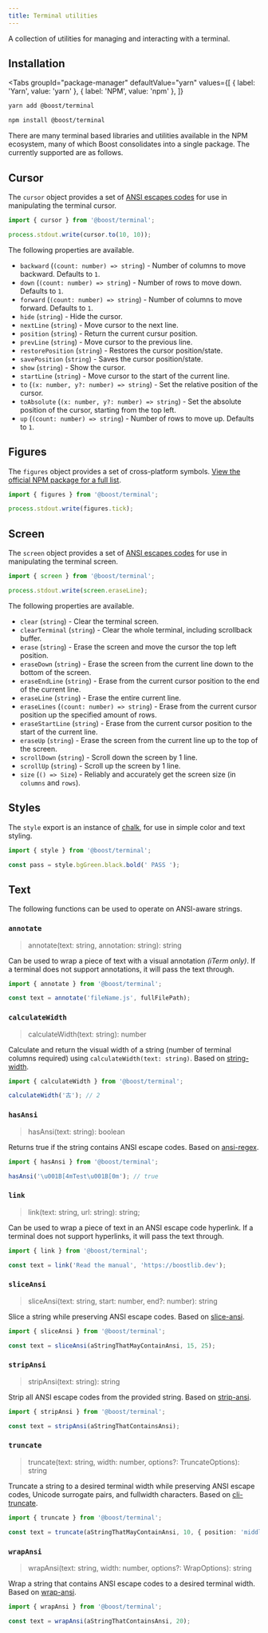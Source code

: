 ```yaml
---
title: Terminal utilities
---
```



<EnvBadges tooling />

A collection of utilities for managing and interacting with a terminal.

## Installation

<Tabs
  groupId="package-manager"
  defaultValue="yarn"
  values={[
    { label: 'Yarn', value: 'yarn' },
    { label: 'NPM', value: 'npm' },
  ]}
>
  <TabItem value="yarn">

```bash
yarn add @boost/terminal
```

  </TabItem>
  <TabItem value="npm">

```bash
npm install @boost/terminal
```

  </TabItem>
</Tabs>

There are many terminal based libraries and utilities available in the NPM ecosystem, many of which
Boost consolidates into a single package. The currently supported are as follows.

## Cursor

The `cursor` object provides a set of
[ANSI escapes codes](https://www.npmjs.com/package/ansi-escapes) for use in manipulating the
terminal cursor.

```ts
import { cursor } from '@boost/terminal';

process.stdout.write(cursor.to(10, 10));
```

The following properties are available.

- `backward` (`(count: number) => string`) - Number of columns to move backward. Defaults to `1`.
- `down` (`(count: number) => string`) - Number of rows to move down. Defaults to `1`.
- `forward` (`(count: number) => string`) - Number of columns to move forward. Defaults to `1`.
- `hide` (`string`) - Hide the cursor.
- `nextLine` (`string`) - Move cursor to the next line.
- `position` (`string`) - Return the current cursur position.
- `prevLine` (`string`) - Move cursor to the previous line.
- `restorePosition` (`string`) - Restores the cursor position/state.
- `savePosition` (`string`) - Saves the cursor position/state.
- `show` (`string`) - Show the cursor.
- `startLine` (`string`) - Move cursor to the start of the current line.
- `to` (`(x: number, y?: number) => string`) - Set the relative position of the cursor.
- `toAbsolute` (`(x: number, y?: number) => string`) - Set the absolute position of the cursor,
  starting from the top left.
- `up` (`(count: number) => string`) - Number of rows to move up. Defaults to `1`.

## Figures

The `figures` object provides a set of cross-platform symbols.
[View the official NPM package for a full list](https://www.npmjs.com/package/figures).

```ts
import { figures } from '@boost/terminal';

process.stdout.write(figures.tick);
```

## Screen

The `screen` object provides a set of
[ANSI escapes codes](https://www.npmjs.com/package/ansi-escapes) for use in manipulating the
terminal screen.

```ts
import { screen } from '@boost/terminal';

process.stdout.write(screen.eraseLine);
```

The following properties are available.

- `clear` (`string`) - Clear the terminal screen.
- `clearTerminal` (`string`) - Clear the whole terminal, including scrollback buffer.
- `erase` (`string`) - Erase the screen and move the cursor the top left position.
- `eraseDown` (`string`) - Erase the screen from the current line down to the bottom of the screen.
- `eraseEndLine` (`string`) - Erase from the current cursor position to the end of the current line.
- `eraseLine` (`string`) - Erase the entire current line.
- `eraseLines` (`(count: number) => string`) - Erase from the current cursor position up the
  specified amount of rows.
- `eraseStartLine` (`string`) - Erase from the current cursor position to the start of the current
  line.
- `eraseUp` (`string`) - Erase the screen from the current line up to the top of the screen.
- `scrollDown` (`string`) - Scroll down the screen by 1 line.
- `scrollUp` (`string`) - Scroll up the screen by 1 line.
- `size` (`() => Size`) - Reliably and accurately get the screen size (in `columns` and `rows`).

## Styles

The `style` export is an instance of [chalk](https://www.npmjs.com/package/chalk), for use in simple
color and text styling.

```ts
import { style } from '@boost/terminal';

const pass = style.bgGreen.black.bold(' PASS ');
```

## Text

The following functions can be used to operate on ANSI-aware strings.

### `annotate`

> annotate(text: string, annotation: string): string

Can be used to wrap a piece of text with a visual annotation _(iTerm only)_. If a terminal does not
support annotations, it will pass the text through.

```ts
import { annotate } from '@boost/terminal';

const text = annotate('fileName.js', fullFilePath);
```

### `calculateWidth`

> calculateWidth(text: string): number

Calculate and return the visual width of a string (number of terminal columns required) using
`calculateWidth(text: string)`. Based on [string-width](https://www.npmjs.com/package/string-width).

```ts
import { calculateWidth } from '@boost/terminal';

calculateWidth('古'); // 2
```

### `hasAnsi`

> hasAnsi(text: string): boolean

Returns true if the string contains ANSI escape codes. Based on
[ansi-regex](https://www.npmjs.com/package/ansi-regex).

```ts
import { hasAnsi } from '@boost/terminal';

hasAnsi('\u001B[4mTest\u001B[0m'); // true
```

### `link`

> link(text: string, url: string): string;

Can be used to wrap a piece of text in an ANSI escape code hyperlink. If a terminal does not support
hyperlinks, it will pass the text through.

```ts
import { link } from '@boost/terminal';

const text = link('Read the manual', 'https://boostlib.dev');
```

### `sliceAnsi`

> sliceAnsi(text: string, start: number, end?: number): string

Slice a string while preserving ANSI escape codes. Based on
[slice-ansi](https://www.npmjs.com/package/slice-ansi).

```ts
import { sliceAnsi } from '@boost/terminal';

const text = sliceAnsi(aStringThatMayContainAnsi, 15, 25);
```

### `stripAnsi`

> stripAnsi(text: string): string

Strip all ANSI escape codes from the provided string. Based on
[strip-ansi](https://www.npmjs.com/package/strip-ansi).

```ts
import { stripAnsi } from '@boost/terminal';

const text = stripAnsi(aStringThatContainsAnsi);
```

### `truncate`

> truncate(text: string, width: number, options?: TruncateOptions): string

Truncate a string to a desired terminal width while preserving ANSI escape codes, Unicode surrogate
pairs, and fullwidth characters. Based on
[cli-truncate](https://www.npmjs.com/package/cli-truncate).

```ts
import { truncate } from '@boost/terminal';

const text = truncate(aStringThatMayContainAnsi, 10, { position: 'middle' });
```

### `wrapAnsi`

> wrapAnsi(text: string, width: number, options?: WrapOptions): string

Wrap a string that contains ANSI escape codes to a desired terminal width. Based on
[wrap-ansi](https://www.npmjs.com/package/wrap-ansi).

```ts
import { wrapAnsi } from '@boost/terminal';

const text = wrapAnsi(aStringThatContainsAnsi, 20);
```
